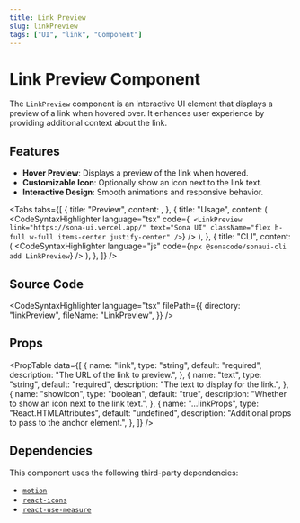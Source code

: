 ```yaml
---
title: Link Preview
slug: linkPreview
tags: ["UI", "link", "Component"]
---
```


# Link Preview Component

The `LinkPreview` component is an interactive UI element that displays a preview of a link when hovered over. It enhances user experience by providing additional context about the link.

## Features

- **Hover Preview**: Displays a preview of the link when hovered.
- **Customizable Icon**: Optionally show an icon next to the link text.
- **Interactive Design**: Smooth animations and responsive behavior.

<Divider />

<Tabs
  tabs={[
    {
      title: "Preview",
      content: <ComponentPreview componentPath="LinkPreview_ex.tsx" />,
    },
    {
      title: "Usage",
      content: (
        <CodeSyntaxHighlighter
          language="tsx"
          code={`
<LinkPreview
  link="https://sona-ui.vercel.app/"
  text="Sona UI"
  className="flex h-full w-full items-center justify-center"
/>`}
        />
      ),
    },
    {
      title: "CLI",
      content: (
        <CodeSyntaxHighlighter
          language="js"
          code={`npx @sonacode/sonaui-cli add LinkPreview`}
        />
      ),
    },
  ]}
/>

## Source Code

<CodeSyntaxHighlighter
  language="tsx"
  filePath={{
    directory: "linkPreview",
    fileName: "LinkPreview",
  }}
/>

## Props

<PropTable
  data={[
    {
      name: "link",
      type: "string",
      default: "required",
      description: "The URL of the link to preview.",
    },
    {
      name: "text",
      type: "string",
      default: "required",
      description: "The text to display for the link.",
    },
    {
      name: "showIcon",
      type: "boolean",
      default: "true",
      description: "Whether to show an icon next to the link text.",
    },
    {
      name: "...linkProps",
      type: "React.HTMLAttributes<HTMLAnchorElement>",
      default: "undefined",
      description: "Additional props to pass to the anchor element.",
    },
  ]}
/>

## Dependencies

This component uses the following third-party dependencies:

- [`motion`](https://motion.dev/)
- [`react-icons`](https://react-icons.github.io/react-icons/)
- [`react-use-measure`](https://github.com/pmndrs/react-use-measure)
